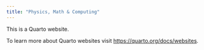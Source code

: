 ```yaml
---
title: "Physics, Math & Computing"
---
```


This is a Quarto website.

To learn more about Quarto websites visit <https://quarto.org/docs/websites>.
